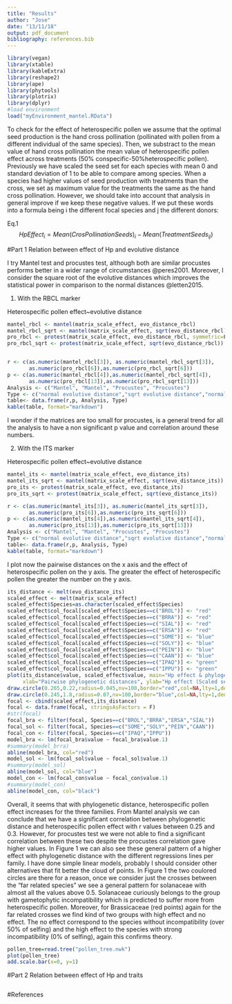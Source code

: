 ```yaml
---
title: "Results"
author: "Jose"
date: "13/11/18"
output: pdf_document
bibliography: references.bib
---
```


```r
library(vegan)
library(xtable)
library(kableExtra)
library(reshape2)
library(ape)
library(phytools)
library(plotrix)
library(dplyr)
#load environment
load("myEnvironment_mantel.RData")
```

To check for the effect of heterospecific pollen we assume that the optimal seed production is the hand cross pollination (pollinated with pollen from a different individual of the same species). Then, we substract to the mean value of hand cross pollination the mean value of heterospecific pollen effect across treatments (50% conspecific-50%heterospecific pollen). Previously we have scaled the seed set for each species with mean 0 and standard deviation of 1 to be able to compare among species. When a species had higher values of seed production with treatments than the cross, we set as maximum value for the treatments the same as the hand cross pollination. However, we should take into account that analysis in general improve if we keep these negative values. If we put these words into a formula being i the different focal species and j the different donors:

Eq.1  $$HpEffect_{i}=Mean(CrosPollinationSeeds)_{i}-Mean(TreatmentSeeds_{ij})$$


#Part 1 Relation between effect of Hp and evolutive distance

I try Mantel test and procustes test, although both are similar procustes performs better in a wider range of circumstances @peres2001. Moreover, I consider the square root of the evolutive distances which improves the statistical power in comparison to the normal distances @letten2015.

1) With the RBCL marker

Heterospecific pollen effect~evolutive distance
```r
mantel_rbcl <- mantel(matrix_scale_effect, evo_distance_rbcl)
mantel_rbcl_sqrt <- mantel(matrix_scale_effect, sqrt(evo_distance_rbcl))
pro_rbcl <- protest(matrix_scale_effect, evo_distance_rbcl, symmetric=F)
pro_rbcl_sqrt <- protest(matrix_scale_effect, sqrt(evo_distance_rbcl))


r <- c(as.numeric(mantel_rbcl[3]), as.numeric(mantel_rbcl_sqrt[3]),
       as.numeric(pro_rbcl[6]),as.numeric(pro_rbcl_sqrt[6]))
p <- c(as.numeric(mantel_rbcl[4]),as.numeric(mantel_rbcl_sqrt[4]),
       as.numeric(pro_rbcl[13]),as.numeric(pro_rbcl_sqrt[13]))
Analysis <- c("Mantel", "Mantel", "Procustes", "Procustes")
Type <- c("normal evolutive distance","sqrt evolutive distance","normal evolutive distance", "sqrt evolutive distance")
table<- data.frame(r,p, Analysis, Type)
kable(table, format="markdown")
```

I wonder if the matrices are too small for procustes, is a general trend for all the analysis to have a non significant p value and correlation around these numbers.

2) With the ITS marker

Heterospecific pollen effect~evolutive distance
```r
mantel_its <- mantel(matrix_scale_effect, evo_distance_its)
mantel_its_sqrt <- mantel(matrix_scale_effect, sqrt(evo_distance_its))
pro_its <- protest(matrix_scale_effect, evo_distance_its)
pro_its_sqrt <- protest(matrix_scale_effect, sqrt(evo_distance_its))

r <- c(as.numeric(mantel_its[3]), as.numeric(mantel_its_sqrt[3]),
       as.numeric(pro_its[6]),as.numeric(pro_its_sqrt[6]))
p <- c(as.numeric(mantel_its[4]),as.numeric(mantel_its_sqrt[4]),
       as.numeric(pro_its[13]),as.numeric(pro_its_sqrt[13]))
Analysis <- c("Mantel", "Mantel", "Procustes", "Procustes")
Type <- c("normal evolutive distance","sqrt evolutive distance","normal evolutive distance", "sqrt evolutive distance")
table<- data.frame(r,p, Analysis, Type)
kable(table, format="markdown")
```

I plot now the pairwise distances on the x axis and the effect of heterospecific pollen on the y axis. The greater the effect of heterospecific pollen the greater the number on the y axis.

\newpage

```r
its_distance <- melt(evo_distance_its)
scaled_effect <- melt(matrix_scale_effect)
scaled_effect$Species=as.character(scaled_effect$Species)
scaled_effect$col_focal[scaled_effect$Species==c("BROL")] <- "red"
scaled_effect$col_focal[scaled_effect$Species==c("BRRA")] <- "red"
scaled_effect$col_focal[scaled_effect$Species==c("SIAL")] <- "red"
scaled_effect$col_focal[scaled_effect$Species==c("ERSA")] <- "red"
scaled_effect$col_focal[scaled_effect$Species==c("SOME")] <- "blue"
scaled_effect$col_focal[scaled_effect$Species==c("SOLY")] <- "blue"
scaled_effect$col_focal[scaled_effect$Species==c("PEIN")] <- "blue"
scaled_effect$col_focal[scaled_effect$Species==c("CAAN")] <- "blue"
scaled_effect$col_focal[scaled_effect$Species==c("IPAQ")] <- "green"
scaled_effect$col_focal[scaled_effect$Species==c("IPPU")] <- "green"
plot(its_distance$value, scaled_effect$value, main="Hp effect & phylogenetic distance", 
     xlab="Pairwise phylogenetic distances", ylab="Hp effect (Scaled seed set)", pch=19, col=scaled_effect$col_focal)
draw.circle(0.265,0.22,radius=0.045,nv=100,border="red",col=NA,lty=1,density=NULL,angle=45,lwd=1)
draw.circle(0.245,1.8,radius=0.07,nv=100,border="blue",col=NA,lty=1,density=NULL,angle=45,lwd=1)
focal <- cbind(scaled_effect,its_distance)
focal <- data.frame(focal, stringsAsFactors = F)
#str(focal)
focal_bra <- filter(focal, Species==c("BROL","BRRA","ERSA","SIAL"))
focal_sol <- filter(focal, Species==c("SOME","SOLY","PEIN","CAAN"))
focal_con <- filter(focal, Species==c("IPAQ","IPPU"))
model_bra <- lm(focal_bra$value ~ focal_bra$value.1)
#summary(model_brra)
abline(model_bra, col="red")
model_sol <- lm(focal_sol$value ~ focal_sol$value.1)
#summary(model_sol)
abline(model_sol, col="blue")
model_con <- lm(focal_con$value ~ focal_con$value.1)
#summary(model_con)
abline(model_con, col="black")
```


Overall, it seems that with phylogenetic distance, heterospecific pollen effect increases for the three families. From Mantel analysis we can conclude that we have a significant correlation between phylogenetic distance and heterospecific pollen effect with r values between 0.25 and 0.3. However, for procustes test we were not able to find a significant correlation between these two despite the procustes correlation gave higher values. In Figure 1 we can also see these general pattern of a higher effect with phylogenetic distance with the different regressions lines per family. I have done simple linear models, probably I should consider other alternatives that fit better the cloud of points. In Figure 1 the two coulored circles are there for a reason, once we consider just the crosses between the "far related species" we see a general pattern for solanaceae with almost all the values above 0.5. Solanaceae curiously belongs to the group with gametophytic incompatibility which is predicted to suffer more from heterospecific pollen. Moreover, for Brassicaceae (red points) again for the far related crosses we find kind of two groups with high effect and no effect. The no effect correspond to the species without incompatibility (over 50% of selfing) and the high effect to the species with strong incompatibility (0% of selfing), again this confirms theory.


\newpage

```r
pollen_tree=read.tree("pollen_tree.nwk")
plot(pollen_tree)
add.scale.bar(x=0, y=1)
```

\newpage
#Part 2 Relation between effect of Hp and traits

```r

```



#References